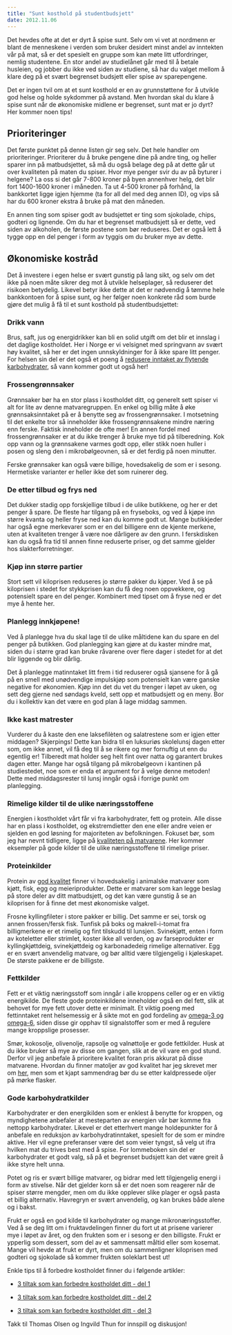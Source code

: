 ```yaml
---
title: "Sunt kosthold på studentbudsjett"
date: 2012.11.06
---
```


Det hevdes ofte at det er dyrt å spise sunt. Selv om vi vet at nordmenn er blant de menneskene i verden som bruker desidert minst andel av inntekten vår på mat, så er det spesielt en gruppe som kan møte litt utfordringer, nemlig studentene. En stor andel av studielånet går med til å betale husleien, og jobber du ikke ved siden av studiene, så har du valget mellom å klare deg på et svært begrenset budsjett eller spise av sparepengene.

Det er ingen tvil om at et sunt kosthold er en av grunnstøttene for å utvikle god helse og holde sykdommer på avstand. Men hvordan skal du klare å spise sunt når de økonomiske midlene er begrenset, sunt mat er jo dyrt? Her kommer noen tips!

## Prioriteringer

Det første punktet på denne listen gir seg selv. Det hele handler om prioriteringer. Prioriterer du å bruke pengene dine på andre ting, og heller sparer inn på matbudsjettet, så må du også belage deg på at dette går ut over kvaliteten på maten du spiser. Hvor mye penger svir du av på byturer i helgene? La oss si det går 7-800 kroner på byen annenhver helg, det blir fort 1400-1600 kroner i måneden. Ta ut 4-500 kroner på forhånd, la bankkortet ligge igjen hjemme (ta for all del med deg annen ID), og vips så har du 600 kroner ekstra å bruke på mat den måneden.

En annen ting som spiser godt av budsjettet er ting som sjokolade, chips, godteri og lignende. Om du har et begrenset matbudsjett så er dette, ved siden av alkoholen, de første postene som bør reduseres. Det er også lett å tygge opp en del penger i form av tyggis om du bruker mye av dette.

## Økonomiske kostråd

Det å investere i egen helse er svært gunstig på lang sikt, og selv om det ikke på noen måte sikrer deg mot å utvikle helseplager, så reduserer det risikoen betydelig. Likevel betyr ikke dette at det er nødvendig å tømme hele bankkontoen for å spise sunt, og her følger noen konkrete råd som burde gjøre det mulig å få til et sunt kosthold på studentbudsjettet:

### Drikk vann

Brus, saft, jus og energidrikker kan bli en solid utgift om det blir et innslag i det daglige kostholdet. Her i Norge er vi velsignet med springvann av svært høy kvalitet, så her er det ingen unnskyldninger for å ikke spare litt penger. For helsen sin del er det også et poeng å [redusere inntaket av flytende karbohydrater](flytende-karbohydrater.qmd), så vann kommer godt ut også her!

### Frossengrønnsaker

Grønnsaker bør ha en stor plass i kostholdet ditt, og generelt sett spiser vi alt for lite av denne matvaregruppen. En enkel og billig måte å øke grønnsaksinntaket på er å benytte seg av frossengrønnsaker. I motsetning til det enkelte tror så inneholder ikke frossengrønnsakene mindre næring enn ferske. Faktisk inneholder de ofte mer! En annen fordel med frossengrønnsaker er at du ikke trenger å bruke mye tid på tilberedning. Kok opp vann og la grønnsakene varmes godt opp, eller stikk noen huller i posen og sleng den i mikrobølgeovnen, så er det ferdig på noen minutter.

Ferske grønnsaker kan også være billige, hovedsakelig de som er i sesong. Hermetiske varianter er heller ikke det som ruinerer deg.

### De etter tilbud og frys ned

Det dukker stadig opp forskjellige tilbud i de ulike butikkene, og her er det penger å spare. De fleste har tilgang på en fryseboks, og ved å kjøpe inn større kvanta og heller fryse ned kan du komme godt ut. Mange butikkjeder har også egne merkevarer som er en del billigere enn de kjente merkene, uten at kvaliteten trenger å være noe dårligere av den grunn. I ferskdisken kan du også fra tid til annen finne reduserte priser, og det samme gjelder hos slakterforretninger.

### Kjøp inn større partier

Stort sett vil kiloprisen reduseres jo større pakker du kjøper. Ved å se på kiloprisen i stedet for stykkprisen kan du få deg noen oppvekkere, og potensielt spare en del penger. Kombinert med tipset om å fryse ned er det mye å hente her.

### Planlegg innkjøpene!

Ved å planlegge hva du skal lage til de ulike måltidene kan du spare en del penger på butikken. God planlegging kan gjøre at du kaster mindre mat, siden du i større grad kan bruke råvarene over flere dager i stedet for at det blir liggende og blir dårlig.

Det å planlegge matinntaket litt frem i tid reduserer også sjansene for å gå på en smell med unødvendige impulskjøp som potensielt kan være ganske negative for økonomien. Kjøp inn det du vet du trenger i løpet av uken, og sett deg gjerne ned søndags kveld, sett opp et matbudsjett og en meny. Bor du i kollektiv kan det være en god plan å lage middag sammen.

### Ikke kast matrester

Vurderer du å kaste den ene laksefilèten og salatrestene som er igjen etter middagen? Skjerpings! Dette kan bidra til en luksuriøs skolelunsj dagen etter som, om ikke annet, vil få deg til å se rikere og mer fornuftig ut enn du egentlig er! Tilberedt mat holder seg helt fint over natta og garantert brukes dagen etter. Mange har også tilgang på mikrobølgeovn i kantinen på studiestedet, noe som er enda et argument for å velge denne metoden! Dette med middagsrester til lunsj inngår også i forrige punkt om planlegging.

### Rimelige kilder til de ulike næringsstoffene

Energien i kostholdet vårt får vi fra karbohydrater, fett og protein. Alle disse har en plass i kostholdet, og ekstremdietter den ene eller andre veien er sjelden en god løsning for majoriteten av befolkningen. Fokuset bør, som jeg har nevnt tidligere, ligge på [kvaliteten på matvarene](lavkarbo-lavfett-fokus.qmd). Her kommer eksempler på gode kilder til de ulike næringsstoffene til rimelige priser.

### Proteinkilder

Protein av [god kvalitet](proteinkvalitet.qmd) finner vi hovedsakelig i animalske matvarer som kjøtt, fisk, egg og meieriprodukter. Dette er matvarer som kan legge beslag på store deler av ditt matbudsjett, og det kan være gunstig å se an kiloprisen for å finne det mest økonomiske valget.

Frosne kyllingfileter i store pakker er billig. Det samme er sei, torsk og annen frossen/fersk fisk. Tunfisk på boks og makrell-i-tomat fra billigmerkene er et rimelig og fint tilskudd til lunsjen. Svinekjøtt, enten i form av koteletter eller strimlet, koster ikke all verden, og av farseprodukter er kyllingkjøttdeig, svinekjøttdeig og karbonadedeig rimelige alternativer. Egg er en svært anvendelig matvare, og bør alltid være tilgjengelig i kjøleskapet. De største pakkene er de billigste.

### Fettkilder

Fett er et viktig næringsstoff som inngår i alle kroppens celler og er en viktig energikilde. De fleste gode proteinkildene inneholder også en del fett, slik at behovet for mye fett utover dette er minimalt. Et viktig poeng med fettinntaket rent helsemessig er å sikte mot en god fordeling av [omega-3 og omega-6](omega-3-6.qmd), siden disse gir opphav til signalstoffer som er med å regulere mange kroppslige prosesser.

Smør, kokosolje, olivenolje, rapsolje og valnøttolje er gode fettkilder. Husk at du ikke bruker så mye av disse om gangen, slik at de vil vare en god stund. Derfor vil jeg anbefale å prioritere kvalitet foran pris akkurat på disse matvarene. Hvordan du finner matoljer av god kvalitet har jeg skrevet mer om [her](kosthold-tiltak-3.qmd), men som et kjapt sammendrag bør du se etter kaldpressede oljer på mørke flasker.

### Gode karbohydratkilder

Karbohydrater er den energikilden som er enklest å benytte for kroppen, og myndighetene anbefaler at mesteparten av energien vår bør komme fra nettopp karbohydrater. Likevel er det etterhvert mange holdepunkter for å anbefale en reduksjon av karbohydratinntaket, spesielt for de som er mindre aktive. Her vil egne preferanser være det som veier tyngst, så velg ut ifra hvilken mat du trives best med å spise. For lommeboken sin del er karbohydrater et godt valg, så på et begrenset budsjett kan det være greit å ikke styre helt unna.

Potet og ris er svært billige matvarer, og bidrar med lett tilgjengelig energi i form av stivelse. Når det gjelder korn så er det noen som reagerer når de spiser større mengder, men om du ikke opplever slike plager er også pasta et billig alternativ. Havregryn er svært anvendelig, og kan brukes både alene og i bakst.

Frukt er også en god kilde til karbohydrater og mange mikronæringsstoffer. Ved å se deg litt om i fruktavdelingen finner du fort ut at prisene varierer mye i løpet av året, og den frukten som er i sesong er den billigste. Frukt er ypperlig som dessert, som del av et sammensatt måltid eller som kosemat. Mange vil hevde at frukt er dyrt, men om du sammenligner kiloprisen med godteri og sjokolade så kommer frukten soleklart best ut!

Enkle tips til å forbedre kostholdet finner du i følgende artikler:

-   [3 tiltak som kan forbedre kostholdet ditt - del 1](kosthold-tiltak-1.qmd)

-   [3 tiltak som kan forbedre kostholdet ditt - del 2](kosthold-tiltak-2.qmd)

-   [3 tiltak som kan forbedre kostholdet ditt - del 3](kosthold-tiltak-3.qmd)

Takk til Thomas Olsen og Ingvild Thun for innspill og diskusjon!
